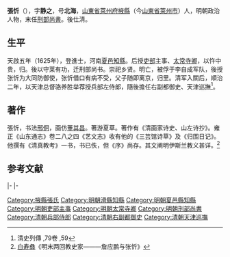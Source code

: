 {{Otheruses|other=名为张静之的其他人物|张静之}}

'''張忻'''（{{bd|1590年||1658年|catIdx=}}），字'''静之'''，号'''北海'''，[[山東省|山東省]][[萊州府|萊州府]][[掖縣|掖縣]]（今[[山東省|山東省]][[萊州市|萊州市]]）人，明朝政治人物，末任[[明朝刑部尚書|刑部尚書]]。後仕清。

==生平==
天啟五年（1625年），登進士，河南[[夏邑|夏邑]][[知縣|知縣]]。后授[[吏部|吏部]]主事、[[太常寺卿|太常寺卿]]，以忤中贵，归。後以守莱有功，迁刑部尚书。崇祀乡贤。明亡，被俘于李自成军队，後授张忻为大同防御使，张忻借口有病不受，父子随即离京，归里。清军入關后，順治二年，以天津总督骆养胜举荐授兵部左侍郎，隨後擔任右副都御史、天津巡撫<ref>清史列傳 ,79卷 ,59</ref>。

==著作==
張忻，书法[[邢侗|邢侗]]，画仿[[董其昌|董其昌]]。著游夏草。著作有《清画家诗史、山左诗抄》。雍正《山东通志》卷二八之四《艺文志》收有他的《三芸馆诗草》及《归围日记》。他撰有《清真教考》一书，书已佚，但《序》尚存。其文阐明伊斯兰教义甚详。<ref>[[白寿彝|白寿彝]]《明末两回教史家———詹应鹏与张忻》</ref>

==参考文献==
{{reflist}}

{{start box}}
{{s-off}}
{{s-before|[[楊進_(萬曆進士)|楊進]]}}
{{s-title|明朝滑縣知縣|1628年－1630年}}
{{s-after|[[孫晉_(明朝)|孫晉]]}}
|-
{{s-before|rows=2|[[徐石麒|徐石麒]]}}
{{s-title|rows=2|[[明朝刑部尚書|明朝刑部尚書]]|1643年－1644年}}
{{s-after|[[吳達海|吳達海]]|[[清朝刑部尚书列表|清朝刑部滿尚書]]}}
|-
{{s-after|[[解學龍|解學龍]]|南明刑部尚書}}
{{end box}}

{{天啓五年乙丑科殿試金榜}}

{{Authority control}}

{{DEFAULTSORT:Zhang張}}
[[Category:掖縣張氏|Category:掖縣張氏]]
[[Category:明朝滑縣知縣|Category:明朝滑縣知縣]]
[[Category:明朝夏邑縣知縣|Category:明朝夏邑縣知縣]]
[[Category:明朝吏部主事|Category:明朝吏部主事]]
[[Category:明朝太常寺卿|Category:明朝太常寺卿]]
[[Category:明朝刑部尚書|Category:明朝刑部尚書]]
[[Category:清朝兵部侍郎|Category:清朝兵部侍郎]]
[[Category:清朝右副都御史|Category:清朝右副都御史]]
[[Category:清朝天津巡撫|Category:清朝天津巡撫]]


{{明朝人物小作品}}